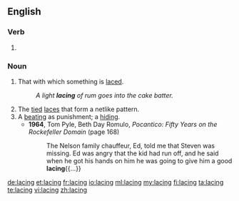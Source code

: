 ==English==

===Verb===
{{head|en}}

# {{present participle of|lace|lang=en}}

===Noun===
{{en-noun}}

# That with which something is [[lace]]d.
#: ''A light '''lacing''' of rum goes into the cake batter.''
# The [[tied]] [[lace]]s that form a netlike pattern.
# A [[beating]] as punishment; a [[hiding]].
#* '''1964''', Tom Pyle, ‎Beth Day Romulo, ''Pocantico: Fifty Years on the Rockefeller Domain'' (page 168)
#*: The Nelson family chauffeur, Ed, told me that Steven was missing. Ed was angry that the kid had run off, and he said when he got his hands on him he was going to give him a good '''lacing'''{{...}}

[[de:lacing]]
[[et:lacing]]
[[fr:lacing]]
[[io:lacing]]
[[ml:lacing]]
[[my:lacing]]
[[fi:lacing]]
[[ta:lacing]]
[[te:lacing]]
[[vi:lacing]]
[[zh:lacing]]
